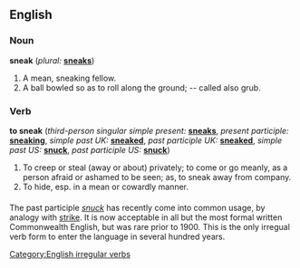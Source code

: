==English==

===Noun===
'''sneak'''  (''plural:'' '''[[sneaks]]''')
# A mean, sneaking fellow.
# A ball bowled so as to roll along the ground; -- called also grub.

===Verb===
'''to sneak''' (''third-person singular simple present:'' '''[[sneaks]]''', ''present participle:'' '''[[sneaking]]''', ''simple past UK:'' '''[[sneaked]]''', ''past participle UK:'' '''[[sneaked]]''', ''simple past US:'' '''[[snuck]]''', ''past participle US:'' '''[[snuck]]''')
#To creep or steal (away or about) privately; to come or go meanly, as a person afraid or ashamed to be seen; as, to sneak away from company.
#To hide, esp. in a mean or cowardly manner.

===={{usage}}====
The past participle ''[[snuck]]'' has recently come into common usage, by analogy with [[strike]].  It is now acceptable in all but the most formal written Commonwealth English, but was rare prior to 1900.  This is the only irregual verb form to enter the language in several hundred years.

[[Category:English irregular verbs]]